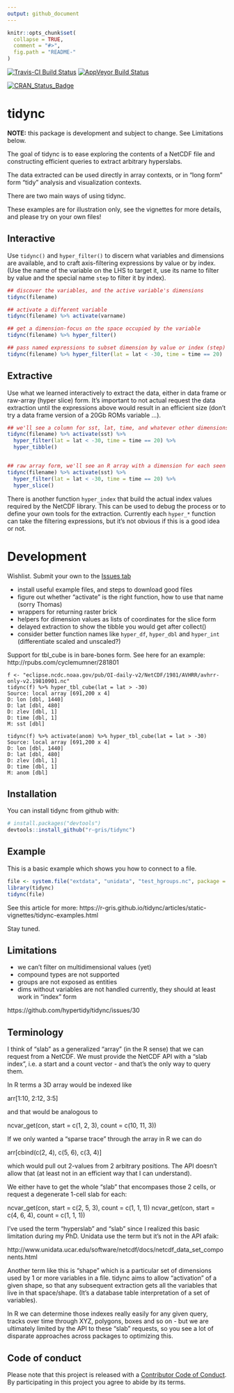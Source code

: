 ```yaml
---
output: github_document
---
```


<!-- README.md is generated from README.Rmd. Please edit that file -->

```r
knitr::opts_chunk$set(
  collapse = TRUE,
  comment = "#>",
  fig.path = "README-"
)
```
[![Travis-CI Build Status](https://travis-ci.org/r-gris/tidync.svg?branch=master)](https://travis-ci.org/r-gris/tidync)
[![AppVeyor Build Status](https://ci.appveyor.com/api/projects/status/github/r-gris/tidync?branch=master&svg=true)](https://ci.appveyor.com/project/r-gris/tidync) 

[![CRAN_Status_Badge](http://www.r-pkg.org/badges/version/tidync)](https://cran.r-project.org/package=tidync)

# tidync

**NOTE:** this package is development and subject to change.  See Limitations below. 

The goal of tidync is to ease exploring the contents of a NetCDF file and constructing efficient queries to extract
arbitrary hyperslabs. 

The data extracted can be used directly in array contexts, or in "long form" form "tidy" analysis and
visualization contexts. 

There are two main ways of using tidync. 

These examples are for illustration only, see the vignettes for more details, and please try on your own files!

## Interactive

Use `tidync()` and `hyper_filter()` to discern what variables and dimensions are available, and to craft axis-filtering
expressions by value or by index. (Use the name of the variable on the LHS to target it, use its name to filter by value and the special name `step` to filter it by index). 

```r
## discover the variables, and the active variable's dimensions
tidync(filename)

## activate a different variable
tidync(filename) %>% activate(varname)

## get a dimension-focus on the space occupied by the variable
tidync(filename) %>% hyper_filter()

## pass named expressions to subset dimension by value or index (step)
tidync(filename) %>% hyper_filter(lat = lat < -30, time = time == 20)
```

## Extractive

Use what we learned interactively to extract the data, either in data frame or raw-array (hyper slice) form. It's important to not actual request the data extraction until the expressions above would result in an efficient size (don't try a data frame version of a 20Gb ROMs variable ...). 

```r
## we'll see a column for sst, lat, time, and whatever other dimensions sst has
tidync(filename) %>% activate(sst) %>% 
  hyper_filter(lat = lat < -30, time = time == 20) %>% 
  hyper_tibble()


## raw array form, we'll see an R array with a dimension for each seen by tidync(filename) %>% activate(sst)
tidync(filename) %>% activate(sst) %>% 
  hyper_filter(lat = lat < -30, time = time == 20) %>% 
  hyper_slice()

```

There is another function `hyper_index` that build the actual index values required by the NetCDF library. This can be used to debug the process or to define your own tools for the extraction. Currently each `hyper_*` function can take the filtering expressions, but it's not obvious if this is a good idea or not. 

# Development

Wishlist. Submit your own to the [Issues tab](https://github.com/r-gris/tidync)

* install useful example files, and steps to download good files
* figure out whether "activate" is the right function, how to use that name (sorry Thomas)
* wrappers for returning raster brick
* helpers for dimension values as lists of coordinates for the slice form
* delayed extraction to show the tibble you would get after collect()
* consider better function names like `hyper_df`, `hyper_dbl` and `hyper_int` (differentiate scaled and unscaled?)

Support for tbl_cube is in bare-bones form. See here for an example: http://rpubs.com/cyclemumner/281801

```
f <- "eclipse.ncdc.noaa.gov/pub/OI-daily-v2/NetCDF/1981/AVHRR/avhrr-only-v2.19810901.nc"
tidync(f) %>% hyper_tbl_cube(lat = lat > -30)
Source: local array [691,200 x 4]
D: lon [dbl, 1440]
D: lat [dbl, 480]
D: zlev [dbl, 1]
D: time [dbl, 1]
M: sst [dbl]

tidync(f) %>% activate(anom) %>% hyper_tbl_cube(lat = lat > -30)
Source: local array [691,200 x 4]
D: lon [dbl, 1440]
D: lat [dbl, 480]
D: zlev [dbl, 1]
D: time [dbl, 1]
M: anom [dbl]
```


## Installation

You can install tidync from github with:

```r
# install.packages("devtools")
devtools::install_github("r-gris/tidync")
```

## Example

This is a basic example which shows you how to connect to a file. 

```r
file <- system.file("extdata", "unidata", "test_hgroups.nc", package = "tidync")
library(tidync)
tidync(file) 
```


See this article for more:  https://r-gris.github.io/tidync/articles/static-vignettes/tidync-examples.html

Stay tuned. 


## Limitations

* we can't filter on multidimensional values (yet)
* compound types are not supported
* groups are not exposed as entities
* dims without variables are not handled currently, they should at least work in "index" form

https://github.com/hypertidy/tidync/issues/30


## Terminology

 I think of "slab" as a generalized "array" (in the R sense) that we can request from a NetCDF.  We must provide the NetCDF API with a "slab index", i.e. a start and a count vector -  and that's the only way to query them. 

In R terms a 3D array would be indexed like

arr[1:10, 2:12, 3:5]

and that would be analogous to 

ncvar_get(con, start = c(1, 2, 3), count = c(10, 11, 3))

If we only wanted a "sparse trace" through the array in R we can do 

arr[cbind(c(2, 4), c(5, 6), c(3, 4)]

which would pull out 2-values from 2 arbitrary positions. The API doesn't allow that (at least not in an efficient way that I can understand). 

We either have to get the whole "slab" that encompases those 2 cells, or request a degenerate 1-cell slab for each: 

ncvar_get(con, start = c(2, 5, 3), count = c(1, 1, 1))
ncvar_get(con, start = c(4, 6, 4), count = c(1, 1, 1))

I've used the term "hyperslab" and "slab" since I realized this basic limitation during my PhD. Unidata use the term but it's not in the API afaik: 

http://www.unidata.ucar.edu/software/netcdf/docs/netcdf_data_set_components.html

Another term like this is "shape" which is a particular set of dimensions used by 1 or more variables in a file. tidync aims to allow "activation" of a given shape, so that any subsequent extraction gets all the variables that live in that space/shape. (It's a database table interpretation of a set of variables). 

In R we can determine those indexes really easily for any given query, tracks over time through XYZ, polygons, boxes and so on - but we are ultimately limited by the API to these "slab" requests, so you see a lot of disparate approaches across packages to optimizing this. 


## Code of conduct

Please note that this project is released with a [Contributor Code of Conduct](CONDUCT.md). By participating in this project you agree to abide by its terms.

